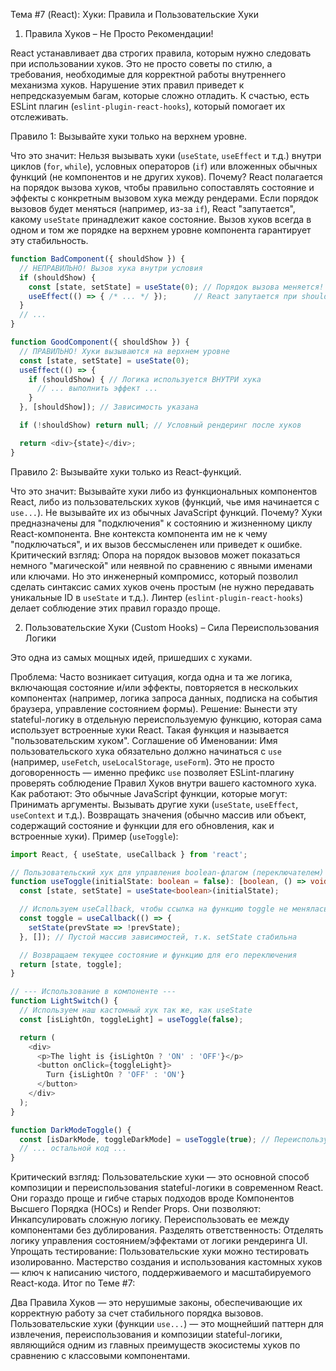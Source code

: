 Тема #7 (React): Хуки: Правила и Пользовательские Хуки

1. Правила Хуков – Не Просто Рекомендации!

React устанавливает два строгих правила, которым нужно следовать при использовании хуков. Это не просто советы по стилю, а требования, необходимые для корректной работы внутреннего механизма хуков. Нарушение этих правил приведет к непредсказуемым багам, которые сложно отладить. К счастью, есть ESLint плагин (`eslint-plugin-react-hooks`), который помогает их отслеживать.

Правило 1: Вызывайте хуки только на верхнем уровне.

Что это значит: Нельзя вызывать хуки (`useState`, `useEffect` и т.д.) внутри циклов (`for`, `while`), условных операторов (`if`) или вложенных обычных функций (не компонентов и не других хуков).
Почему? React полагается на порядок вызова хуков, чтобы правильно сопоставлять состояние и эффекты с конкретным вызовом хука между рендерами. Если порядок вызовов будет меняться (например, из-за `if`), React "запутается", какому `useState` принадлежит какое состояние. Вызов хуков всегда в одном и том же порядке на верхнем уровне компонента гарантирует эту стабильность.

```javascript
function BadComponent({ shouldShow }) {
  // НЕПРАВИЛЬНО! Вызов хука внутри условия
  if (shouldShow) {
    const [state, setState] = useState(0); // Порядок вызова меняется!
    useEffect(() => { /* ... */ });      // React запутается при shouldShow=false -> true
  }
  // ...
}

function GoodComponent({ shouldShow }) {
  // ПРАВИЛЬНО! Хуки вызываются на верхнем уровне
  const [state, setState] = useState(0);
  useEffect(() => {
    if (shouldShow) { // Логика используется ВНУТРИ хука
      // ... выполнить эффект ...
    }
  }, [shouldShow]); // Зависимость указана

  if (!shouldShow) return null; // Условный рендеринг после хуков

  return <div>{state}</div>;
}
```

Правило 2: Вызывайте хуки только из React-функций.

Что это значит: Вызывайте хуки либо из функциональных компонентов React, либо из пользовательских хуков (функций, чье имя начинается с `use...`). Не вызывайте их из обычных JavaScript функций.
Почему? Хуки предназначены для "подключения" к состоянию и жизненному циклу React-компонента. Вне контекста компонента им не к чему "подключаться", и их вызов бессмысленен или приведет к ошибке.
Критический взгляд: Опора на порядок вызовов может показаться немного "магической" или неявной по сравнению с явными именами или ключами. Но это инженерный компромисс, который позволил сделать синтаксис самих хуков очень простым (не нужно передавать уникальные ID в `useState` и т.д.). Линтер (`eslint-plugin-react-hooks`) делает соблюдение этих правил гораздо проще.

2. Пользовательские Хуки (Custom Hooks) – Сила Переиспользования Логики

Это одна из самых мощных идей, пришедших с хуками.

Проблема: Часто возникает ситуация, когда одна и та же логика, включающая состояние и/или эффекты, повторяется в нескольких компонентах (например, логика запроса данных, подписка на события браузера, управление состоянием формы).
Решение: Вынести эту stateful-логику в отдельную переиспользуемую функцию, которая сама использует встроенные хуки React. Такая функция и называется "пользовательским хуком".
Соглашение об Именовании: Имя пользовательского хука обязательно должно начинаться с `use` (например, `useFetch`, `useLocalStorage`, `useForm`). Это не просто договоренность — именно префикс `use` позволяет ESLint-плагину проверять соблюдение Правил Хуков внутри вашего кастомного хука.
Как работают: Это обычные JavaScript функции, которые могут:
Принимать аргументы.
Вызывать другие хуки (`useState`, `useEffect`, `useContext` и т.д.).
Возвращать значения (обычно массив или объект, содержащий состояние и функции для его обновления, как и встроенные хуки).
Пример (`useToggle`):

```typescript
import React, { useState, useCallback } from 'react';

// Пользовательский хук для управления boolean-флагом (переключателем)
function useToggle(initialState: boolean = false): [boolean, () => void] {
  const [state, setState] = useState<boolean>(initialState);

  // Используем useCallback, чтобы ссылка на функцию toggle не менялась без нужды
  const toggle = useCallback(() => {
    setState(prevState => !prevState);
  }, []); // Пустой массив зависимостей, т.к. setState стабильна

  // Возвращаем текущее состояние и функцию для его переключения
  return [state, toggle];
}

// --- Использование в компоненте ---
function LightSwitch() {
  // Используем наш кастомный хук так же, как useState
  const [isLightOn, toggleLight] = useToggle(false);

  return (
    <div>
      <p>The light is {isLightOn ? 'ON' : 'OFF'}</p>
      <button onClick={toggleLight}>
        Turn {isLightOn ? 'OFF' : 'ON'}
      </button>
    </div>
  );
}

function DarkModeToggle() {
  const [isDarkMode, toggleDarkMode] = useToggle(true); // Переиспользуем ту же логику!
  // ... остальной код ...
}
```

Критический взгляд: Пользовательские хуки — это основной способ композиции и переиспользования stateful-логики в современном React. Они гораздо проще и гибче старых подходов вроде Компонентов Высшего Порядка (HOCs) и Render Props. Они позволяют:
Инкапсулировать сложную логику.
Переиспользовать ее между компонентами без дублирования.
Разделять ответственность: Отделять логику управления состоянием/эффектами от логики рендеринга UI.
Упрощать тестирование: Пользовательские хуки можно тестировать изолированно. Мастерство создания и использования кастомных хуков — ключ к написанию чистого, поддерживаемого и масштабируемого React-кода.
Итог по Теме #7:

Два Правила Хуков — это нерушимые законы, обеспечивающие их корректную работу за счет стабильного порядка вызовов. Пользовательские хуки (функции `use...`) — это мощнейший паттерн для извлечения, переиспользования и композиции stateful-логики, являющийся одним из главных преимуществ экосистемы хуков по сравнению с классовыми компонентами.